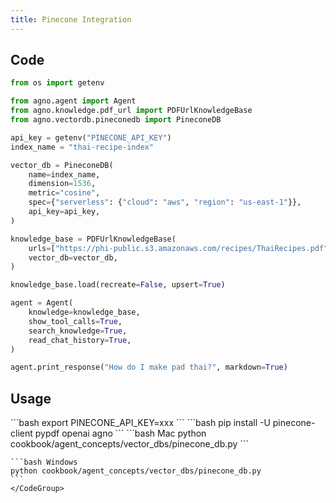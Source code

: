 ```yaml
---
title: Pinecone Integration
---
```


## Code

```python cookbook/agent_concepts/vector_dbs/pinecone_db.py
from os import getenv

from agno.agent import Agent
from agno.knowledge.pdf_url import PDFUrlKnowledgeBase
from agno.vectordb.pineconedb import PineconeDB

api_key = getenv("PINECONE_API_KEY")
index_name = "thai-recipe-index"

vector_db = PineconeDB(
    name=index_name,
    dimension=1536,
    metric="cosine",
    spec={"serverless": {"cloud": "aws", "region": "us-east-1"}},
    api_key=api_key,
)

knowledge_base = PDFUrlKnowledgeBase(
    urls=["https://phi-public.s3.amazonaws.com/recipes/ThaiRecipes.pdf"],
    vector_db=vector_db,
)

knowledge_base.load(recreate=False, upsert=True)

agent = Agent(
    knowledge=knowledge_base,
    show_tool_calls=True,
    search_knowledge=True,
    read_chat_history=True,
)

agent.print_response("How do I make pad thai?", markdown=True)
```

## Usage

<Steps>
  <Snippet file="create-venv-step.mdx" />

  <Step title="Set your API key">
    ```bash
    export PINECONE_API_KEY=xxx
    ```
  </Step>

  <Step title="Install libraries">
    ```bash
    pip install -U pinecone-client pypdf openai agno
    ```
  </Step>

  <Step title="Run Agent">
    <CodeGroup>
    ```bash Mac
    python cookbook/agent_concepts/vector_dbs/pinecone_db.py
    ```

    ```bash Windows
    python cookbook/agent_concepts/vector_dbs/pinecone_db.py
    ```
    </CodeGroup>
  </Step>
</Steps>